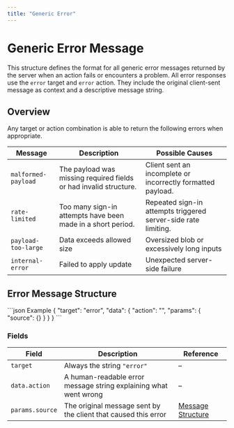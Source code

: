 ```yaml
---
title: "Generic Error"
---
```



# Generic Error Message

This structure defines the format for all generic error messages returned by the server when an action fails or encounters a problem. All error responses use the `error` target and `error` action. They include the original client-sent message as context and a descriptive message string.

## Overview

Any target or action combination is able to return the following errors when appropriate.

| Message             | Description                                                       | Possible Causes                                                |
|---------------------|-------------------------------------------------------------------|----------------------------------------------------------------|
| `malformed-payload` | The payload was missing required fields or had invalid structure. | Client sent an incomplete or incorrectly formatted payload.    |
| `rate-limited`      | Too many sign-in attempts have been made in a short period.       | Repeated sign-in attempts triggered server-side rate limiting. |
| `payload-too-large` | Data exceeds allowed size                                         | Oversized blob or excessively long inputs                      |
| `internal-error`    | Failed to apply update                                            | Unexpected server-side failure                                 |


## Error Message Structure

<CodeGroup>
```json Example
{
    "target": "error",
    "data": {
        "action": "",
        "params": {
            "source": {}
        }
    }
}
```
</CodeGroup>

<Schema path="/error.json" />


### Fields

| Field           | Description                                                      | Reference                                 |
|-----------------|------------------------------------------------------------------|-------------------------------------------|
| `target`        | Always the string `"error"`                                      | –                                         |
| `data.action`   | A human-readable error message string explaining what went wrong | –                                         |
| `params.source` | The original message sent by the client that caused this error   | [Message Structure](/protocol/format.mdx) |
